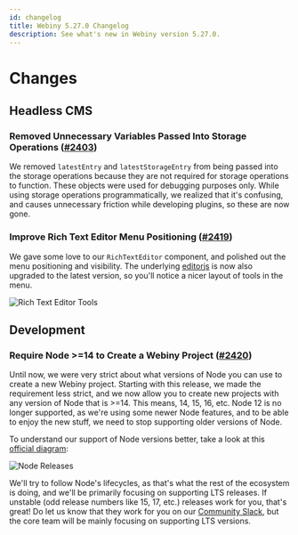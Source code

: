 ```yaml
---
id: changelog
title: Webiny 5.27.0 Changelog
description: See what's new in Webiny version 5.27.0.
---
```



# Changes

## Headless CMS

### Removed Unnecessary Variables Passed Into Storage Operations ([#2403](https://github.com/webiny/webiny-js/pull/2403))

We removed `latestEntry` and `latestStorageEntry` from being passed into the storage operations because they are not required for storage operations to function. These objects were used for debugging purposes only. While using storage operations programmatically, we realized that it's confusing, and causes unnecessary friction while developing plugins, so these are now gone.

### Improve Rich Text Editor Menu Positioning ([#2419](https://github.com/webiny/webiny-js/pull/2419))

We gave some love to our `RichTextEditor` component, and polished out the menu positioning and visibility. The underlying [editorjs](https://editorjs.io/) is now also upgraded to the latest version, so you'll notice a nicer layout of tools in the menu.

<Image src={richTextEditorMenu} title="Rich Text Editor Tools"/>

## Development

### Require Node >=14 to Create a Webiny Project ([#2420](https://github.com/webiny/webiny-js/pull/2420))

Until now, we were very strict about what versions of Node you can use to create a new Webiny project. Starting with this release, we made the requirement less strict, and we now allow you to create new projects with any version of Node that is >=14. This means, 14, 15, 16, etc. Node 12 is no longer supported, as we're using some newer Node features, and to be able to enjoy the new stuff, we need to stop supporting older versions of Node.

To understand our support of Node versions better, take a look at this [official diagram](https://nodejs.org/en/about/releases/):

<Image src="https://raw.githubusercontent.com/nodejs/Release/master/schedule.svg?sanitize=true" title="Node Releases"/>

We'll try to follow Node's lifecycles, as that's what the rest of the ecosystem is doing, and we'll be primarily focusing on supporting LTS releases. If unstable (odd release numbers like 15, 17, etc.) releases work for you, that's great! Do let us know that they work for you on our [Community Slack](https://www.webiny.com/slack), but the core team will be mainly focusing on supporting LTS versions.
